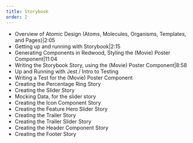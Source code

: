 ```yaml
---
title: Storybook
order: 2
---
```


- Overview of Atomic Design (Atoms, Molecules, Organisms, Templates, and Pages)|2:05
- Getting up and running with Storybook|2:15
- Generating Components in Redwood, Styling the (Movie) Poster Component|11:04
- Writing the Storybook Story, using the (Movie) Poster Component|8:58
- Up and Running with Jest / Intro to Testing
- Writing a Test for the (Movie) Poster Component
- Creating the Percentage Ring Story
- Creating the Slider Story
- Mocking Data, for the slider story
- Creating the Icon Component Story
- Creating the Feature Hero Slider Story
- Creating the Trailer Story
- Creating the Trailer Slider Story
- Creating the Header Component Story
- Creating the Footer Story
